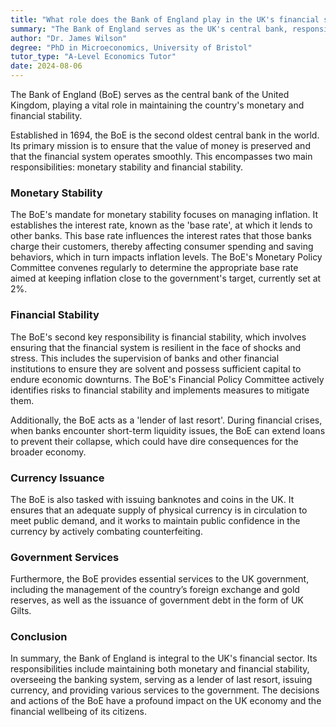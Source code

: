 ```yaml
---
title: "What role does the Bank of England play in the UK's financial sector?"
summary: "The Bank of England serves as the UK's central bank, responsible for maintaining monetary and financial stability in the country."
author: "Dr. James Wilson"
degree: "PhD in Microeconomics, University of Bristol"
tutor_type: "A-Level Economics Tutor"
date: 2024-08-06
---
```


The Bank of England (BoE) serves as the central bank of the United Kingdom, playing a vital role in maintaining the country's monetary and financial stability.

Established in 1694, the BoE is the second oldest central bank in the world. Its primary mission is to ensure that the value of money is preserved and that the financial system operates smoothly. This encompasses two main responsibilities: monetary stability and financial stability.

### Monetary Stability

The BoE's mandate for monetary stability focuses on managing inflation. It establishes the interest rate, known as the 'base rate', at which it lends to other banks. This base rate influences the interest rates that those banks charge their customers, thereby affecting consumer spending and saving behaviors, which in turn impacts inflation levels. The BoE's Monetary Policy Committee convenes regularly to determine the appropriate base rate aimed at keeping inflation close to the government's target, currently set at $2\%$.

### Financial Stability

The BoE's second key responsibility is financial stability, which involves ensuring that the financial system is resilient in the face of shocks and stress. This includes the supervision of banks and other financial institutions to ensure they are solvent and possess sufficient capital to endure economic downturns. The BoE's Financial Policy Committee actively identifies risks to financial stability and implements measures to mitigate them.

Additionally, the BoE acts as a 'lender of last resort'. During financial crises, when banks encounter short-term liquidity issues, the BoE can extend loans to prevent their collapse, which could have dire consequences for the broader economy.

### Currency Issuance

The BoE is also tasked with issuing banknotes and coins in the UK. It ensures that an adequate supply of physical currency is in circulation to meet public demand, and it works to maintain public confidence in the currency by actively combating counterfeiting.

### Government Services

Furthermore, the BoE provides essential services to the UK government, including the management of the country’s foreign exchange and gold reserves, as well as the issuance of government debt in the form of UK Gilts.

### Conclusion

In summary, the Bank of England is integral to the UK's financial sector. Its responsibilities include maintaining both monetary and financial stability, overseeing the banking system, serving as a lender of last resort, issuing currency, and providing various services to the government. The decisions and actions of the BoE have a profound impact on the UK economy and the financial wellbeing of its citizens.
    